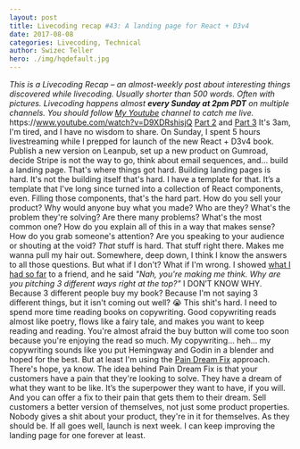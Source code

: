 ```yaml
---
layout: post
title: Livecoding recap #43: A landing page for React + D3v4
date: 2017-08-08
categories: Livecoding, Technical
author: Swizec Teller
hero: ./img/hqdefault.jpg
---
```


_This is a Livecoding Recap – an almost-weekly post about interesting things discovered while livecoding. Usually shorter than 500 words. Often with pictures. Livecoding happens almost **every Sunday at 2pm PDT** on multiple channels. You should follow [My Youtube](https://www.youtube.com/TheSwizec) channel to catch me live._ https&#x3A;//www.youtube.com/watch?v=D9XDRshisjQ [Part 2](https://www.youtube.com/watch?v=hFo5g04e0Wc) and [Part 3](https://www.youtube.com/watch?v=b6yqf_v6w9A) It's 3am, I'm tired, and I have no wisdom to share. On Sunday, I spent 5 hours livestreaming while I prepped for launch of the new React + D3v4 book. Publish a new version on Leanpub, set up a new product on Gumroad, decide Stripe is not the way to go, think about email sequences, and… build a landing page. That's where things got hard. Building landing pages is hard. It's not the building itself that's hard. I have a template for that. It’s a template that I've long since turned into a collection of React components, even. Filling those components, that's the hard part. How do you sell your product? Why would anyone buy what you made? Who are they? What's the problem they're solving? Are there many problems? What's the most common one? How do you explain all of this in a way that makes sense? How do you grab someone's attention? Are you speaking to your audience or shouting at the void? _That_ stuff is hard. That stuff right there. Makes me wanna pull my hair out. Somewhere, deep down, I think I know the answers to all those questions. But what if I don't? What if I'm wrong. I showed [what I had so far](https://react-d3js-landing-page-mbnbcvgyit.now.sh/) to a friend, and he said _"Nah, you're making me think. Why are you pitching 3 different ways right at the top?"_ I DON’T KNOW WHY. Because 3 different people buy my book? Because I'm not saying 3 different things, but it isn't coming out well? 😭 This shit's hard. I need to spend more time reading books on copywriting. Good copywriting reads almost like poetry, flows like a fairy tale, and makes you want to keep reading and reading. You're almost afraid the buy button will come too soon because you're enjoying the read so much. My copywriting… heh… my copywriting sounds like you put Hemingway and Godin in a blender and hoped for the best. But at least I'm using the [Pain Dream Fix](https://antonsten.com/understanding-pain-dream-fix/) approach. There's hope, ya know. The idea behind Pain Dream Fix is that your customers have a pain that they're looking to solve. They have a dream of what they want to be like. It’s the superpower they want to have, if you will. And you can offer a fix to their pain that gets them to their dream. Sell customers a better version of themselves, not just some product properties. Nobody gives a shit about your product, they're in it for themselves. As they should be. If all goes well, launch is next week. I can keep improving the landing page for one forever at least.
